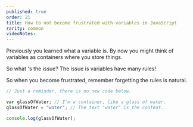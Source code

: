 ```yaml
---
published: true
order: 21
title: How to not become frustrated with variables in JavaScript
rarity: common
videoNotes:
---
```


Previously you learned what a variable is. By now you might think of variables as containers where you store things.

So what 's the issue?
The issue is variables have many rules!

So when you become frustrated, remember forgetting the rules is natural.

```js
// Just a reminder, there is no new code below.

var glassOfWater; // I'm a container, like a glass of water.
glassOfWater = "water"; // The text "water" is the content.

console.log(glassOfWater);
```
